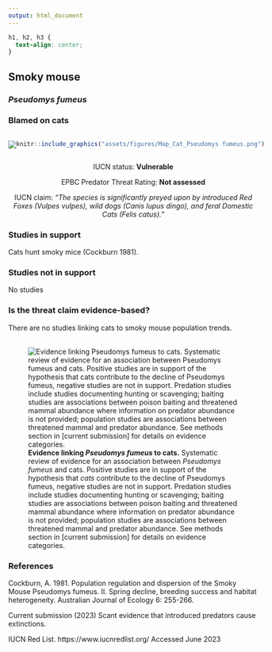 ```yaml
---
output: html_document
---
```

```css
h1, h2, h3 {
  text-align: center;
}
```

## **Smoky mouse**
### *Pseudomys fumeus*
### Blamed on cats

:::: {style="display: flex;"}

[![](assets/photos/Pseudomys fumeus.png)](https://www.inaturalist.org/photos/60090802?size=original)

::: {}

:::

::: {}
  ```r
  knitr::include_graphics("assets/figures/Map_Cat_Pseudomys fumeus.png")
  ```
:::

::::
<center>
IUCN status: **Vulnerable**

EPBC Predator Threat Rating: **Not assessed**

IUCN claim: *"The species is significantly preyed upon by introduced Red Foxes (Vulpes vulpes), wild dogs (Canis lupus dingo), and feral Domestic Cats (Felis catus)."*

</center>

### Studies in support

Cats hunt smoky mice (Cockburn 1981).

### Studies not in support

No studies

### Is the threat claim evidence-based?

There are no studies linking cats to smoky mouse population trends.
<br>
<br>

![**Evidence linking *Pseudomys fumeus* to cats.** Systematic review of evidence for an association between *Pseudomys fumeus* and cats. Positive studies are in support of the hypothesis that *cats* contribute to the decline of Pseudomys fumeus, negative studies are not in support. Predation studies include studies documenting hunting or scavenging; baiting studies are associations between poison baiting and threatened mammal abundance where information on predator abundance is not provided; population studies are associations between threatened mammal and predator abundance. See methods section in [current submission] for details on evidence categories.](assets/figures/Main_Evidence_Cat_Pseudomys fumeus.png)

### References

Cockburn, A. 1981. Population regulation and dispersion of the Smoky Mouse Pseudomys fumeus. II. Spring decline, breeding success and habitat heterogeneity. Australian Journal of Ecology 6: 255-266.

Current submission (2023) Scant evidence that introduced predators cause extinctions.

IUCN Red List. https://www.iucnredlist.org/ Accessed June 2023

